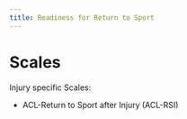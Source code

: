 ```yaml
---
title: Readiness for Return to Sport
---
```



# Scales


Injury specific Scales:

- ACL-Return to Sport after Injury (ACL-RSI)